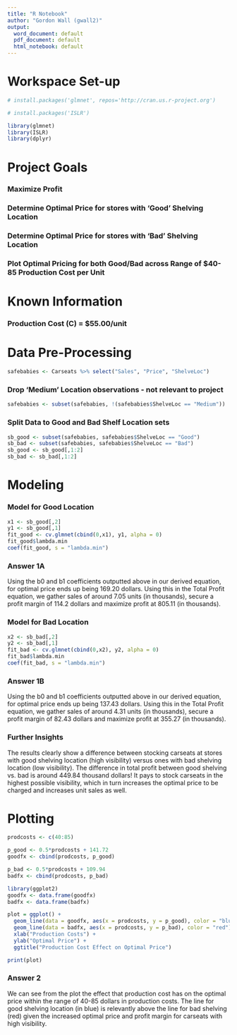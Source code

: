 ```yaml
---
title: "R Notebook"
author: "Gordon Wall (gwall2)"
output:
  word_document: default
  pdf_document: default
  html_notebook: default
---
```


# Workspace Set-up
```r
# install.packages('glmnet', repos='http://cran.us.r-project.org')
```
```r
# install.packages('ISLR')
```
```r
library(glmnet)
library(ISLR)
library(dplyr)
```

# Project Goals
### Maximize Profit
### Determine Optimal Price for stores with 'Good' Shelving Location
### Determine Optimal Price for stores with 'Bad' Shelving Location
### Plot Optimal Pricing for both Good/Bad across Range of $40-85 Production Cost per Unit

# Known Information
### Production Cost (C) = $55.00/unit

# Data Pre-Processing
```r
safebabies <- Carseats %>% select("Sales", "Price", "ShelveLoc")
```

### Drop 'Medium' Location observations - not relevant to project
```r
safebabies <- subset(safebabies, !(safebabies$ShelveLoc == "Medium"))
```

### Split Data to Good and Bad Shelf Location sets
```r
sb_good <- subset(safebabies, safebabies$ShelveLoc == "Good")
sb_bad <- subset(safebabies, safebabies$ShelveLoc == "Bad")
sb_good <- sb_good[,1:2]
sb_bad <- sb_bad[,1:2]
```

# Modeling
### Model for Good Location
```r
x1 <- sb_good[,2]
y1 <- sb_good[,1]
fit_good <- cv.glmnet(cbind(0,x1), y1, alpha = 0)
fit_good$lambda.min
coef(fit_good, s = "lambda.min")
```
### Answer 1A
Using the b0 and b1 coefficients outputted above in our derived equation, for optimal price ends up being 169.20 dollars. Using this in the Total Profit equation, we gather sales of around 7.05 units (in thousands), secure a profit margin of 114.2 dollars and maximize profit at 805.11 (in thousands). 

### Model for Bad Location
```r
x2 <- sb_bad[,2]
y2 <- sb_bad[,1]
fit_bad <- cv.glmnet(cbind(0,x2), y2, alpha = 0)
fit_bad$lambda.min
coef(fit_bad, s = "lambda.min")
```
### Answer 1B
Using the b0 and b1 coefficients outputted above in our derived equation, for optimal price ends up being 137.43 dollars. Using this in the Total Profit equation, we gather sales of around 4.31 units (in thousands), secure a profit margin of 82.43 dollars and maximize profit at 355.27 (in thousands).  

### Further Insights
The results clearly show a difference between stocking carseats at stores with good shelving location (high visibility) versus ones with bad shelving location (low visibility). The difference in total profit between good shelving vs. bad is around 449.84 thousand dollars! It pays to stock carseats in the highest possible visibility, which in turn increases the optimal price to be charged and increases unit sales as well.

# Plotting
```r
prodcosts <- c(40:85)

p_good <- 0.5*prodcosts + 141.72
goodfx <- cbind(prodcosts, p_good)

p_bad <- 0.5*prodcosts + 109.94
badfx <- cbind(prodcosts, p_bad)
```
```r
library(ggplot2)
goodfx <- data.frame(goodfx)
badfx <- data.frame(badfx)
```
```r
plot = ggplot() +
  geom_line(data = goodfx, aes(x = prodcosts, y = p_good), color = "blue") +
  geom_line(data = badfx, aes(x = prodcosts, y = p_bad), color = "red") +
  xlab("Production Costs") +
  ylab("Optimal Price") +
  ggtitle("Production Cost Effect on Optimal Price")

print(plot)
```
### Answer 2
We can see from the plot the effect that production cost has on the optimal price within the range of 40-85 dollars in production costs. The line for good shelving location (in blue) is relevantly above the line for bad shelving (red) given the increased optimal price and profit margin for carseats with high visibility.





